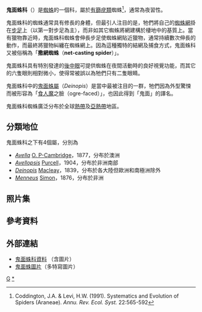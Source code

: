 {{Automatic Taxobox
| taxon = Deinopidae
| authority = [[Carl_Ludwig_Koch|C. L. Koch]], 1850
[[Category:_1850年描述的分类群|G]]
| image = Deinopis subrufa.jpg
| image_caption = ''[[Deinopis_subrufa|Deinopis subrufa]]''
| diversity_link = List of Deinopidae species
| diversity = 4屬57種
| diversity_ref = <ref name=WSC_stats>{{citation |title=Currently valid spider genera and species |work=World Spider Catalog |publisher=Natural History Museum Bern |url=http://www.wsc.nmbe.ch/statistics/ |accessdate=2015-09-28 |archive-date=2019-12-02 |archive-url=https://web.archive.org/web/20191202084906/https://wsc.nmbe.ch/statistics/ |dead-url=no }}</ref>| range_map = Distribution.deinopidae.1.png
| subdivision_ranks = 屬
| subdivision = 
* ''[[Avella_(spider)|Avella]]''
* ''[[Avellopsis|Avellopsis]]''
* [[鬼面蛛屬|鬼面蛛屬]] ''Deinopis''
* ''[[Menneus|Menneus]]''
}}

'''鬼面蛛科'''（{{lang-en|Deinopidae}}）是[[蜘蛛|蜘蛛]]的一個科，屬於[[有篩疣類|有篩疣類]]蜘蛛<ref name=CoddingtonLevy1991>Coddington, J.A. & Levi, H.W. (1991). Systematics and Evolution of Spiders (Araneae). ''Annu. Rev. Ecol. Syst.'' 22:565-592</ref>，通常為夜習性。

鬼面蛛科的蜘蛛通常具有修長的身體，但最引人注目的是，牠們將自己的[[蜘蛛網|蜘蛛網]]掛在[[步足|步足]]上（以第一對步足為主），而非如其它蜘蛛將網建構於棲地中的基質上。當有獵物靠近時，鬼面蛛科蜘蛛會伸長步足使蜘蛛網貼近獵物，通常持續數次伸長的動作，而最終將獵物糾纏在蜘蛛網上。因為這種獨特的結網及捕食方式，鬼面蛛科又被俗稱為「'''撒網蜘蛛'''（'''net-casting spider'''）」。

鬼面蛛科具有特別發達的[[後中眼|後中眼]]可提供蜘蛛在夜間活動時的良好視覺功能，而其它的六隻眼則相對微小，使得常被誤以為牠們只有二隻眼睛。

鬼面蛛科中的[[鬼面蛛屬|鬼面蛛屬]]（''Deinopis''）是當中最被注目的一群，牠們因為外型驚悚而被形容為「[[食人魔|食人魔]]之臉（ogre-faced）」，也因此得到「鬼面」的譯名。

鬼面蛛科蜘蛛廣泛分布於全球[[熱帶|熱帶]]及[[亞熱帶|亞熱帶]]地區。

== 分類地位 ==
鬼面蛛科之下有4個屬，分別為
* ''[[Avella_(spider)|Avella]]'' [[Octavius_Pickard-Cambridge|O. P-Cambridge]]，1877，分布於澳洲
* ''[[Avellopsis|Avellopsis]]'' [[William_Frederick_Purcell|Purcell]]，1904，分布於非洲南部
* ''[[Deinopis|Deinopis]]'' [[Alexander_Macleay|Macleay]]，1839，分布於各大陸但歐洲和南極洲除外
* ''[[Menneus|Menneus]]'' [[Eugène_Simon|Simon]]，1876，分布於非洲

== 照片集 ==
{{Gallery
    |title=鬼面蛛科
    |width=150
    |height=170
    |lines=2
    |File:Net-casting spider.jpg|等待獵物的鬼面蛛
    |File:Avella.sp.australia.-.tanikawa.jpg|[[澳洲|澳洲]]的''Avella''屬蜘蛛
    |File:Deinopis-and-web-taiwan.jpg|[[臺灣|臺灣]]的[[鬼面蛛屬|鬼面蛛屬]]蜘蛛
    |File:Female-Deinopis-making-egg-coccon.jpg|正在製作其卵囊的雌性鬼面蛛
    }}

== 參考資料 ==
<references/>

== 外部連結 ==
* [http://amonline.net.au/factsheets/netcasting_spider.htm 鬼面蛛科資料] {{Wayback|url=http://amonline.net.au/factsheets/netcasting_spider.htm |date=20080107125205 }}（含圖片）
* [http://www.xs4all.nl/~ednieuw/australian/Deinopidae/Deinopidae.html 鬼面蛛圖片]（多特寫圖片）
{{Taxonbar}}
[[Category:蜘蛛目|G]]
[[Category:鬼面蛛科|*]]